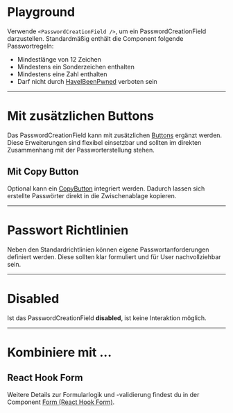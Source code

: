 # Playground

Verwende `<PasswordCreationField />`, um ein PasswordCreationField darzustellen.
Standardmäßig enthält die Component folgende Passwortregeln:

- Mindestlänge von 12 Zeichen
- Mindestens ein Sonderzeichen enthalten
- Mindestens eine Zahl enthalten
- Darf nicht durch [HaveIBeenPwned](https://haveibeenpwned.com/passwords)
  verboten sein

<LiveCodeEditor />

---

# Mit zusätzlichen Buttons

Das PasswordCreationField kann mit zusätzlichen
[Buttons](/03-components/actions/button) ergänzt werden. Diese Erweiterungen
sind flexibel einsetzbar und sollten im direkten Zusammenhang mit der
Passworterstellung stehen.

<LiveCodeEditor example="buttons" editorCollapsed />

## Mit Copy Button

Optional kann ein [CopyButton](/03-components/actions/copy-button) integriert
werden. Dadurch lassen sich erstellte Passwörter direkt in die Zwischenablage
kopieren.

<LiveCodeEditor example="copyButton" editorCollapsed />

---

# Passwort Richtlinien

Neben den Standardrichtlinien können eigene Passwortanforderungen definiert
werden. Diese sollten klar formuliert und für User nachvollziehbar sein.

<LiveCodeEditor example="rules" editorCollapsed />

---

# Disabled

Ist das PasswordCreationField **disabled**, ist keine Interaktion möglich.

<LiveCodeEditor example="disabled" editorCollapsed />

---

# Kombiniere mit ...

## React Hook Form

Weitere Details zur Formularlogik und -validierung findest du in der Component
[Form (React Hook Form)](/03-components/form-controls/form-react-hook-form).

<LiveCodeEditor example="form" editorCollapsed />
